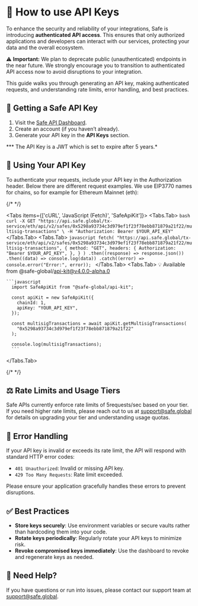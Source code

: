 
# 🔐 How to use API Keys

To enhance the security and reliability of your integrations, Safe is introducing **authenticated API access**. This ensures that only authorized applications and developers can interact with our services, protecting your data and the overall ecosystem.

⚠️ **Important:** We plan to deprecate public (unauthenticated) endpoints in the near future. We strongly encourage you to transition to authenticated API access now to avoid disruptions to your integration.

This guide walks you through generating an API key, making authenticated requests, and understanding rate limits, error handling, and best practices.

## 🔑 Getting a Safe API Key

1. Visit the [Safe API Dashboard](https://developer.safe.global/).
2. Create an account (if you haven’t already).
3. Generate your API key in the **API Keys** section.

*** The API Key is a JWT which is set to expire after 5 years.*

## 🔗 Using Your API Key

To authenticate your requests, include your API key in the Authorization header. Below there are different request examples. We use EIP3770 names for chains, so for example for Ethereum Mainnet (eth):

{/* <!-- vale off --> */}

<Tabs items={['cURL', 'JavaScript (Fetch)', 'SafeApiKit']}>
  <Tabs.Tab>
    ```bash
      curl -X GET "https://api.safe.global/tx-service/eth/api/v2/safes/0x5298a93734c3d979ef1f23f78ebb871879a21f22/multisig-transactions" \
      -H "Authorization: Bearer $YOUR_API_KEY"
    ```
  </Tabs.Tab>
  <Tabs.Tab>
    ```javascript
      fetch(
        "https://api.safe.global/tx-service/eth/api/v2/safes/0x5298a93734c3d979ef1f23f78ebb871879a21f22/multisig-transactions",
        {
          method: "GET",
          headers: {
            Authorization: "Bearer $YOUR_API_KEY",
          },
        }
      )
        .then((response) => response.json())
        .then((data) => console.log(data))
        .catch((error) => console.error("Error:", error));
      ```
  </Tabs.Tab>
  <Tabs.Tab>
    💡 Available from @safe-global/api-kit@v4.0.0-alpha.0

    ```javascript
      import SafeApiKit from "@safe-global/api-kit";

      const apiKit = new SafeApiKit({
        chainId: 1,
        apiKey: "YOUR_API_KEY",
      });

      const multisigTransactions = await apiKit.getMultisigTransactions(
        "0x5298a93734c3d979ef1f23f78ebb871879a21f22"
      );

      console.log(multisigTransactions);
      ```

  </Tabs.Tab>
</Tabs>

{/* <!-- vale on --> */}

## ⚖️ Rate Limits and Usage Tiers

Safe APIs currently enforce rate limits of 5requests/sec  based on your tier. If you need higher rate limits, please reach out to us at support@safe.global for details on upgrading your tier and understanding usage quotas.

## 🚨 Error Handling

If your API key is invalid or exceeds its rate limit, the API will respond with standard HTTP error codes:

- `401 Unauthorized`: Invalid or missing API key.
- `429 Too Many Requests`: Rate limit exceeded.

Please ensure your application gracefully handles these errors to prevent disruptions.

## ✅ Best Practices

- **Store keys securely**: Use environment variables or secure vaults rather than hardcoding them into your code.
- **Rotate keys periodically**: Regularly rotate your API keys to minimize risk.
- **Revoke compromised keys immediately**: Use the dashboard to revoke and regenerate keys as needed.

## 💬 Need Help?

If you have questions or run into issues, please contact our support team at support@safe.global.